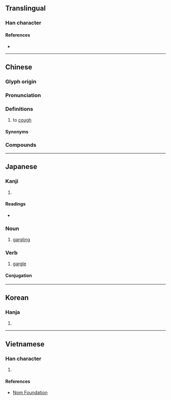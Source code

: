 {{character info/new}}
==Translingual==

===Han character===
{{Han char|rn=30|rad=口|as=11|sn=14|four=67082|canj=RDLO|ids=⿰口欶}}

====References====
* {{Han ref|kx=0204.270|dkj=04154|dj=0427.060|hdz=10674.100|uh=55FD|ud=22013|bh=B9C2|bd=47554}}

----

==Chinese==
{{zh-forms}}

===Glyph origin===
{{Han etym}}

===Pronunciation===
{{zh-pron
|m=sòu
|c=sok3,sau3
|h=pfs=chhu̍k
|md=
|mn=ml:sò͘/sàu
|mn_note=sò͘ - literary; sàu - vernacular
|w=
|mc=y
|oc=y
|cat=v
}}
{{zh-attn-split}}

===Definitions===
{{zh-hanzi}}

# to [[cough]]

====Synonyms====
{{zh-dial|咳嗽}}

===Compounds===
{{zh-der|乾嗽|咳嗽|散嗽}}

----

==Japanese==

===Kanji===
{{ja-kanji|grade=|rs=口11}}

# {{defn|lang=ja|sort=口11}}

====Readings====
* {{ja-readings|on=[[そく]] (soku), [[しゅう]] (shū), [[そう]] (sō)|kun=[[うがい]] (ugai), [[すう]] (suu), [[くちすすぐ]] (kuchisusugu)}}

===Noun===
{{ja-noun|うがい|hhira=うがひ}}

# [[gargling]]

===Verb===
{{ja-verb-suru|うがい|hhira=うがひ}}

# [[gargle]]

====Conjugation====
{{ja-suru|うがい}}

----

==Korean==

===Hanja===
{{ko-hanja|hangeul=수|rv=su|mr=su}}

# {{defn|lang=ko|sort=口11}}

----

==Vietnamese==

===Han character===
{{vi-hantu|[[sấu]]|rs=口11}}

# {{defn|lang=vi|sort=口11}}

====References====
* [http://nomfoundation.org/common/nom_details.php?codepoint=55fd Nom Foundation]